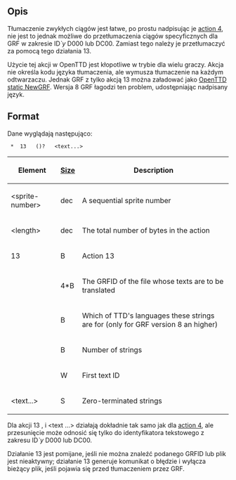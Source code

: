 {{pl/Development/NewGRF/inne strony|en=newgrf-specs.tt-wiki.net/wiki/Action13|pl=pl/Development/NewGRF/NFO Specs/Action13}}
<!--[[Category:Artykuły w języku polskim/Pl]]-->
<!--{{-}}<br>{{ambox | text = w trakcie edycji.}}-->

==Opis==
{{Page:pl/Extrazi/ottdp|0.6|2.6|ttdprev=r857}}
Tłumaczenie zwykłych ciągów jest łatwe, po prostu nadpisując je [[pl/Development/NewGRF/NFO Specs/Action4|action 4]], nie jest to jednak możliwe do przetłumaczenia ciągów specyficznych dla GRF w zakresie ID''`y'' D000 lub DC00. Zamiast tego należy je przetłumaczyć za pomocą tego działania 13.

Użycie tej akcji w OpenTTD jest kłopotliwe w trybie dla wielu graczy. Akcja nie określa kodu języka tłumaczenia, ale wymusza tłumaczenie na każdym odtwarzaczu. Jednak GRF z tylko akcją 13 można załadować jako [[en/OpenTTD static NewGRF|OpenTTD static NewGRF]].  Wersja 8 GRF łagodzi ten problem, udostępniając nadpisany język.

== Format ==

Dane wyglądają następująco:

 <sprite-number> * <length> 13 <feature> <GRFID> (<language-id>)? <num-ent> <offset> <text...>

{|
|-
!'''Element'''
![[pl/Development/NewGRF/NFO Specs/GRFActionsDetailed|'''Size''']]
!'''Description'''
|-
|&lt;sprite-number&gt;
|dec
|A sequential sprite number
|-
|&lt;length&gt;
|dec
|The total number of bytes in the action
|-
|13
|B
|Action 13
|-
|<GRFID>
|4*B
|The GRFID of the file whose texts are to be translated
|-
|<language-id>
|B
| Which of TTD's languages these strings are for (only for GRF version 8 an higher)
|-
|<num-ent>
|B
|Number of strings
|-
|<offset>
|W
|First text ID
|-
|<text...>
|S
|Zero-terminated strings
|}


Dla akcji 13 <num-ent>, <offset> i <text ...> działają dokładnie tak samo jak dla [[en/Action4|action 4]], ale przesunięcie może odnosić się tylko do identyfikatora tekstowego z zakresu ID''`y'' D000 lub DC00.

Działanie 13 jest pomijane, jeśli nie można znaleźć podanego GRFID lub plik jest nieaktywny; działanie 13 generuje komunikat o błędzie i wyłącza bieżący plik, jeśli pojawia się przed tłumaczeniem przez GRF.